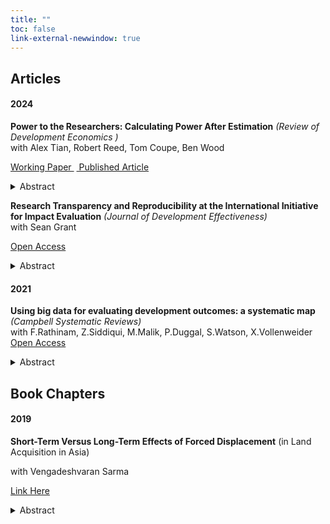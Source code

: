 ```yaml
---
title: ""
toc: false 
link-external-newwindow: true
---
```

## Articles

#### 2024

**Power to the Researchers: Calculating Power After Estimation** *(Review of Development Economics )* </br> with Alex Tian, Robert Reed, Tom Coupe, Ben Wood

<a href="https://doi.org/10.1002/jae.3045"> Working Paper </a>\ <a href="https://doi.org/10.1111/rode.13130"> Published Article </a>\

<details>

<summary>Abstract</summary>

Calculating statistical power before estimation is considered good practice. However, there is no generally accepted method for calculating power after estimation. There are several reasons why one would want to do this. First, there is general interest in knowing whether ex ante power calculations are dependable guides of actual power. Further, knowing the statistical power of an estimated equation can aid one in interpreting the associated estimates. This study proposes a simple method for calculating power after estimation. To assess its performance, we conduct Monte Carlo experiments customized to produce simulated datasets that resemble actual data from studies funded by the International Initiative for Impact Evaluation (3ie). In addition to the final reports, 3ie provided ex ante power calculations from the funding applications, along with data and code to reproduce the estimates in the final reports. After determining that our method performs adequately, we apply it to the 3ie-funded studies. We find an average ex post power of 75.4%, not far from the 80% commonly claimed in the 3ie funding applications. However, we observe significantly more estimates of low power than would be expected given the ex ante claims. We conclude by providing three examples to illustrate how ex post power can aid the interpretation of estimates that are (i) insignificant and low powered, (ii) insignificant and high powered, and (iii) significant and low powered.

</details>

**Research Transparency and Reproducibility at the  International Initiative for Impact Evaluation** *(Journal of Development Effectiveness)* </br> with Sean Grant

<a href="https://doi.org/10.1080/19439342.2024.2388102"> Open Access </a>

<details>
<summary>Abstract</summary>
Research transparency and reproducibility can improve the credibility of scientific evidence on development effectiveness and the utility of this evidence for decision-making. As a funder and producer of research on development effectiveness, the International Initiative for Impact Evaluation (3ie) has several policies and programs that aim to improve research transparency and reproducibility. This manuscript provides a descriptive overview of the history-to-date of research transparency and reproducibility policies and programs at 3ie. In 2012, 3ie launched its Replication Program to incentivize replication of impact evaluations in international development. In 2014, 3ie created the Registry for International Development Impact Evaluations to provide infrastructure for the prospective registration of impact evaluations of development interventions. In 2018, 3ie published its first Research Transparency Policy articulating requirements on the use of open science practices in research activities. In 2022, 3ie created the Transparent, Reproducible, and Ethical Evidence (TREE) Review Framework, which integrates best practices for research transparency and reproducibility into evaluation workflows. This manuscript provides stakeholders in development effectiveness specifically—as well as research grant managers and other organizations in the scientific ecosystem more generally—a descriptive example of institutional efforts to continuously improve research transparency and reproducibility policies and programs.
</details>


#### 2021

**Using big data for evaluating development outcomes: a systematic map** *(Campbell Systematic Reviews)* </br> with F.Rathinam, Z.Siddiqui, M.Malik, P.Duggal, S.Watson, X.Vollenweider\
<a href="https://doi.org/10.1002/cl2.1149"> Open Access </a>

<details>

<summary>Abstract</summary>

**Background:** Policy makers need access to reliable data to monitor and evaluate the progress of development outcomes and targets such as sustainable development outcomes (SDGs). However, significant data and evidence gaps remain. Lack of resources, limited capacity within governments and logistical difficulties in collecting data are some of the reasons for the data gaps. Big data—that is digitally generated, passively produced and automatically collected—offers a great potential for answering some of the data needs. Satellite and sensors, mobile phone call detail records, online transactions and search data, and social media are some of the examples of big data. Integrating big data with the traditional household surveys and administrative data can complement data availability, quality, granularity, accuracy and frequency, and help measure development outcomes temporally and spatially in a number of new ways.The study maps different sources of big data onto development outcomes (based on SDGs) to identify current evidence base, use and the gaps. The map provides a visual overview of existing and ongoing studies. This study also discusses the risks, biases and ethical challenges in using big data for measuring and evaluating development outcomes. The study is a valuable resource for evaluators, researchers, funders, policymakers and practitioners in their effort to contributing to evidence informed policy making and in achieving the SDGs.

**Objectives:** Identify and appraise rigorous impact evaluations (IEs), systematic reviews and the studies that have innovatively used big data to measure any development outcomes with special reference to difficult contexts

**Search Methods:** A number of general and specialised data bases and reporsitories of organisations were searched using keywords related to big data by an information specialist.

**Selection Criteria:** The studies were selected on basis of whether they used big data sources to measure or evaluate development outcomes.

**Data Collection and Analysis:** Data collection was conducted using a data extraction tool and all extracted data was entered into excel and then analysed using Stata. The data analysis involved looking at trends and descriptive statistics only.

**Main Results:** The search yielded over 17,000 records, which we then screened down to 437 studies which became the foundation of our systematic map. We found that overall, there is a sizable and rapidly growing number of measurement studies using big data but a much smaller number of IEs. We also see that the bulk of the big data sources are machine-generated (mostly satellites) represented in the light blue. We find that satellite data was used in over 70% of the measurement studies and in over 80% of the IEs.

**Authors' Conclusions:** This map gives us a sense that there is a lot of work being done to develop appropriate measures using big data which could subsequently be used in IEs. Information on costs, ethics, transparency is lacking in the studies and more work is needed in this area to understand the efficacies related to the use of big data. There are a number of outcomes which are not being studied using big data, either due to the lack to applicability such as education or due to lack of awareness about the new methods and data sources. The map points to a number of gaps as well as opportunities where future researchers can conduct research.

</details>

## Book Chapters

#### 2019

**Short-Term Versus Long-Term Effects of Forced Displacement** (in Land Acquisition in Asia) </br>

with Vengadeshvaran Sarma

<a href="https://link.springer.com/chapter/10.1007/978-981-13-6455-6_3"> Link Here </a>

<details>

<summary>Abstract</summary>

This study focuses on the conceptual frameworks and empirical evidence that underscore forced displacement. In particular, the study explores development-induced displacement and summarises evidence of its short-term and long-terms effects from around the developing world. Evidence in the literature points out to adverse short-term effects among displacees that normalise over the long run. In the short term, adverse psychological, income and cultural factors affect individual and family security and tend to make displacees worse off compared to non-displaced households. In the long term, however, adaptability among displacees and state mechanisms may help displacees normalise and settle down especially if adequate compensation policies are sanctioned.

</details>



